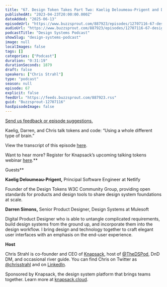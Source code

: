 ```yaml
---
title: "67. Design Token Takes Part Two: Kaelig Deloumeau-Prigent and Darren Simons"
publishedAt: "2023-04-23T20:00:00.000Z"
dateAdded: "2025-06-13"
episodeUrl: "https://www.buzzsprout.com/887923/episodes/12707116-67-design-token-takes-part-two-kaelig-deloumeau-prigent-and-darren-simons.mp3"
audioUrl: "https://www.buzzsprout.com/887923/episodes/12707116-67-design-token-takes-part-two-kaelig-deloumeau-prigent-and-darren-simons.mp3"
podcastTitle: "Design Systems Podcast"
showSlug: "design-systems-podcast"
image: null
localImages: false
tags: []
categories: ["Podcast"]
duration: "0:31:19"
durationSeconds: 1879
draft: false
speakers: ["Chris Strahl"]
type: "podcast"
season: null
episode: 67
explicit: false
feedUrl: "https://feeds.buzzsprout.com/887923.rss"
guid: "Buzzsprout-12707116"
hasEpisodeImage: false
---
```

[Send us feedback or episode suggestions.](https://www.buzzsprout.com/twilio/text_messages/887923/open_sms)

Kaelig, Darren, and Chris talk tokens and code: “Using a whole different type of brain.”  
  
View the transcript of this episode [here](https://docs.google.com/document/d/1CP1DHEg2TZzKuH_4TBU6ao4rqnrdPzUd/edit).  
  
Want to hear more? Register for Knapsack’s upcoming talking tokens webinar [here](https://knapsack-cloud.zoom.us/webinar/register/WN_5ZJG02GPRji8Wlq43fLQYA).**  
  
Guests**

**Kaelig Deloumeau-Prigent,** Principal Software Engineer at Netlify

Founder of the Design Tokens W3C Community Group, providing open standards for products and design tools to share design system foundations at scale.  
  
**Darren Simons,** Senior Product Designer, Design Systems at Mulesoft

Digital Product Designer who is able to untangle complicated requirements, build design systems from the ground up, and incorporate them into the design workflow. I bring design and technology together to craft elegant user interfaces with an emphasis on the end-user experience.  
  
**Host**

Chris Strahl is co-founder and CEO of [Knapsack](https://www.knapsack.cloud/), host of [@TheDSPod](https://twitter.com/thedspod), DnD DM, and occasional river guide. You can find Chris on Twitter as [@chrisstrahl](https://twitter.com/chrisstrahl) and on [LinkedIn](https://www.linkedin.com/in/chrisstrahl/).  
  
Sponsored by Knapsack, the design system platform that brings teams together. Learn more at [knapsack.cloud](https://www.knapsack.cloud/?utm_source=podcast).
